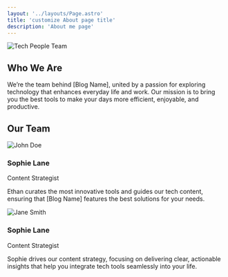 ```yaml
---
layout: '../layouts/Page.astro'
title: 'customize About page title'
description: 'About me page'
---
```



<div class="flex flex-col md:flex-row items-center justify-between gap-6 mb-10">
  <div class="w-full md:w-2/5 mb-8 md:mb-0">
    <Image src={groupImage} alt="Tech People Team" class="w-full h-auto rounded-lg"/>
  </div>
  <div class="w-full md:w-3/5">
    <h2 class="text-3xl font-extrabold text-gray-900 mt-4 mb-4">Who We Are</h2>
    <p class="text-gray-700 leading-relaxed mb-6">
      We’re the team behind [Blog Name], united by a passion for exploring technology that enhances everyday life and work. Our mission is to bring you the best tools to make your days more efficient, enjoyable, and productive.
    </p>
  </div>
</div>

<div class="mt-5">
  <h2 class="text-2xl font-extrabold text-gray-900 mt-5 mb-5 text-center">Our Team</h2>
  <div class="grid grid-cols-1 sm:grid-cols-2 gap-8">
    <div class="bg-white shadow-lg rounded-lg overflow-hidden">
      <Image src={manImage} alt="John Doe" class="w-full h-auto mt-1 mb-1"/>
      <div class="p-4 space-y-4">
        <div>
          <h3 class="text-2xl font-bold text-gray-800 mt-1 mb-1">Sophie Lane</h3>
          <p class="text-lg font-medium text-indigo-600">Content Strategist</p>
        </div>
        <p class="text-base text-gray-600 leading-relaxed">
          Ethan curates the most innovative tools and guides our tech content, ensuring that [Blog Name] features the best solutions for your needs.
        </p>
      </div>
    </div>
    <div class="bg-white shadow-lg rounded-lg overflow-hidden">
      <Image src={womanImage} alt="Jane Smith" class="w-full h-auto mt-1 mb-1"/>
      <div class="p-4 space-y-4">
        <div>
          <h3 class="text-2xl font-bold text-gray-800 mt-1 mb-1">Sophie Lane</h3>
          <p class="text-lg font-medium text-indigo-600">Content Strategist</p>
        </div>
        <p class="text-base text-gray-600 leading-relaxed">
          Sophie drives our content strategy, focusing on delivering clear, actionable insights that help you integrate tech tools seamlessly into your life.
        </p>
      </div>
    </div>
  </div>
</div>